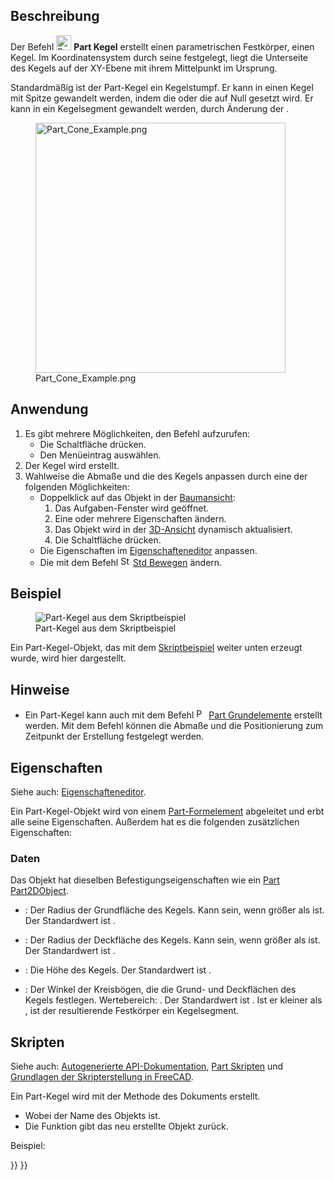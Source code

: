 <languages/>

{{Docnav/de
|[[Part_Sphere/de|Kugel]]
|[[Part_Torus/de|Torus]]
|[[Part_Workbench/de|Part]]
|IconL=Part_Sphere.svg
|IconR=Part_Torus.svg
|IconC=Workbench_Part.svg
}}

{{GuiCommand/de
|Name=Part Cone
|Name/de=Part Kegel
|MenuLocation=Part → Grundkörper → Kegel
|Workbenches=[[Part_Workbench/de|Part]]
|SeeAlso=[[Part_Primitives/de|Part Grundelemente]]
}}

<span id="Description"></span>
==Beschreibung== 

Der Befehl [[Image:Part_Cone.svg|24px]] '''Part Kegel''' erstellt einen parametrischen Festkörper, einen Kegel. Im Koordinatensystem durch seine {{PropertyData/de|Placement}} festgelegt, liegt die Unterseite des Kegels auf der XY-Ebene mit ihrem Mittelpunkt im Ursprung.

Standardmäßig ist der Part-Kegel ein Kegelstumpf. Er kann in einen Kegel mit Spitze gewandelt werden, indem die {{PropertyData/de|Radius1}} oder die {{PropertyData/de|Radius2}} auf Null gesetzt wird. Er kann in ein Kegelsegment gewandelt werden, durch Änderung der {{PropertyData/de|Winkel}}.

[[Image:Part_Cone_Example.png|400px]]

<span id="Usage"></span>
==Anwendung== 

<div class="mw-translate-fuzzy">
# Es gibt mehrere Möglichkeiten, den Befehl aufzurufen:
#* Die Schaltfläche {{Button|[[Image:Part_Cone.svg|16px]] [[Part_Cone/de|Kegel]]}} drücken.
#* Den Menüeintrag {{MenuCommand|Part → Grundkörper → [[Image:Part_Cone.svg|16px]] Kegel}} auswählen.
# Der Kegel wird erstellt.
# Wahlweise die Abmaße und die {{PropertyData/de|Placement}} des Kegels anpassen durch eine der folgenden Möglichkeiten:
#* Doppelklick auf das Objekt in der [[Tree_view/de|Baumansicht]]:
#*# Das Aufgaben-Fenster {{MenuCommand|Geometrische Grundelemente}} wird geöffnet.
#*# Eine oder mehrere Eigenschaften ändern.
#*# Das Objekt wird in der [[3D_view/de|3D-Ansicht]] dynamisch aktualisiert.
#*# Die Schaltfläche {{Button|OK}} drücken.
#* Die Eigenschaften im [[Property_editor/de|Eigenschafteneditor]] anpassen.
#* Die {{PropertyData/de|Placement}} mit dem Befehl [[Image:Std_TransformManip.svg|16px]] [[Std_TransformManip/de|Std Bewegen]] ändern.
</div>

<span id="Example"></span>
==Beispiel==

[[Image:Part_Cone_Scripting_Example.png|thumb|Part-Kegel aus dem Skriptbeispiel]]

Ein Part-Kegel-Objekt, das mit dem [[#Skripten|Skriptbeispiel]] weiter unten erzeugt wurde, wird hier dargestellt.

<span id="Notes"></span>
==Hinweise==

* Ein Part-Kegel kann auch mit dem Befehl [[Image:Part_Primitives.svg|16px]] [[Part_Primitives/de|Part Grundelemente]] erstellt werden. Mit dem Befehl können die Abmaße und die Positionierung zum Zeitpunkt der Erstellung festgelegt werden.

<span id="Properties"></span>
==Eigenschaften==

Siehe auch: [[Property_editor/de|Eigenschafteneditor]].

Ein Part-Kegel-Objekt wird von einem [[Part_Feature/de|Part-Formelement]] abgeleitet und erbt alle seine Eigenschaften. Außerdem hat es die folgenden zusätzlichen Eigenschaften:

<span id="Data"></span>
===Daten===

{{TitleProperty|Attachment}}

Das Objekt hat dieselben Befestigungseigenschaften wie ein [[Part_Part2DObject/de#Daten|Part Part2DObject]].

{{TitleProperty|Cone}}

* {{PropertyData/de|Radius1|Length}}: Der Radius der Grundfläche des Kegels. Kann {{Value|0mm}} sein, wenn {{PropertyData/de|Radius2}} größer als {{Value|0mm}} ist. Der Standardwert ist {{Value|2mm}}.
* {{PropertyData/de|Radius2|Length}}: Der Radius der Deckfläche des Kegels. Kann {{Value|0mm}}  sein, wenn {{PropertyData/de|Radius1}} größer als {{Value|0mm}} ist. Der Standardwert ist {{Value|4mm}}.
* {{PropertyData/de|Height|Length}}: Die Höhe des Kegels. Der Standardwert ist {{Value|10mm}}.
* {{PropertyData/de|Angle|Angle}}: Der Winkel der Kreisbögen, die die Grund- und Deckflächen des Kegels festlegen. Wertebereich: {{Value|0° &lt; value &lt;&#61; 360°}}. Der Standardwert ist {{Value|360°}}. Ist er kleiner als {{Value|360°}}, ist der resultierende Festkörper ein Kegelsegment.

<span id="Scripting"></span>
==Skripten==

Siehe auch: [https://freecad.github.io/SourceDoc/ Autogenerierte API-Dokumentation], [[Part_scripting/de|Part Skripten]] und [[FreeCAD_Scripting_Basics/de|Grundlagen der Skripterstellung in FreeCAD]].

Ein Part-Kegel wird mit der Methode {{incode|addObject()}} des Dokuments erstellt.

{{Code|code=
cone = FreeCAD.ActiveDocument.addObject("Part::Cone", "myCone")
}}

* Wobei {{Incode|"myCone"}} der Name des Objekts ist.
* Die Funktion gibt das neu erstellte Objekt zurück.

Beispiel:

{{Code|code=
import FreeCAD as App

doc = App.activeDocument()

cone = doc.addObject("Part::Cone", "myCone")
cone.Radius1 = 5
cone.Radius2 = 10
cone.Height = 50
cone.Angle = 270
cone.Placement = App.Placement(App.Vector(1, 2, 3), App.Rotation(30, 60, 15))

doc.recompute()
}}


{{Docnav/de
|[[Part_Sphere/de|Kugel]]
|[[Part_Torus/de|Torus]]
|[[Part_Workbench/de|Part]]
|IconL=Part_Sphere.svg
|IconR=Part_Torus.svg
|IconC=Workbench_Part.svg
}}

{{Part_Tools_navi{{#translation:}}}}
{{Userdocnavi{{#translation:}}}}
